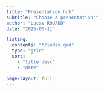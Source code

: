```yaml
---
title: "Presentation hub"
subtitle: "Choose a presentation!"
author: "Lucas ROUAUD"
date: "2025-06-11"

listing:
  contents: "*/index.qmd"
  type: "grid"
  sort:
    - "title desc"
    - "date"

page-layout: full
---
```

